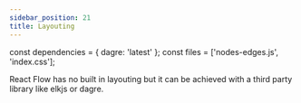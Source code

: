```yaml
---
sidebar_position: 21
title: Layouting
---
```


const dependencies = { dagre: 'latest' };
const files = ['nodes-edges.js', 'index.css'];

React Flow has no built in layouting but it can be achieved with a third party library like elkjs or dagre.

<CodeViewer
  codePath="example-flows/Layouting"
  additionalFiles={files}
  dependencies={dependencies}
/>
